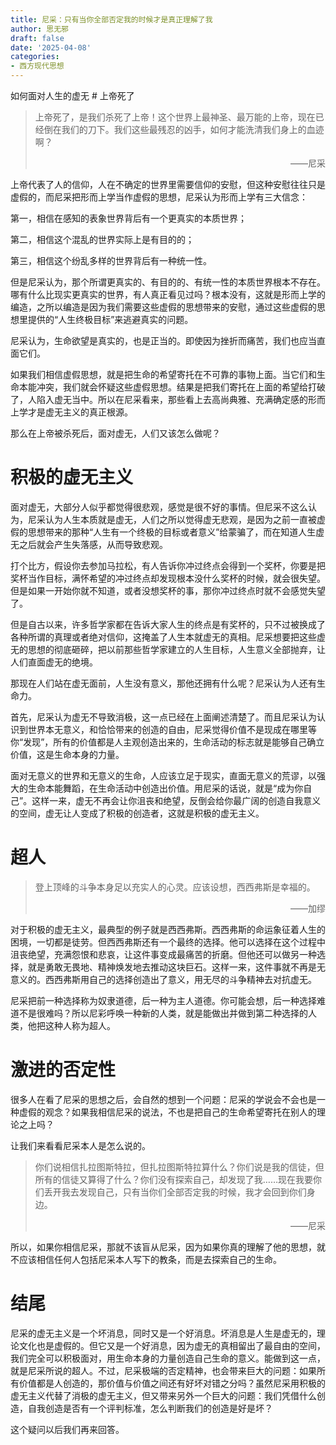 ```yaml
---
title: 尼采：只有当你全部否定我的时候才是真正理解了我
author: 思无邪
draft: false
date: '2025-04-08'
categories:
- 西方现代思想
---
```

如何面对人生的虚无
<!--more-->
# 上帝死了

> 上帝死了，是我们杀死了上帝！这个世界上最神圣、最万能的上帝，现在已经倒在我们的刀下。我们这些最残忍的凶手，如何才能洗清我们身上的血迹啊？
>
> <p align="right">——尼采</p>

上帝代表了人的信仰，人在不确定的世界里需要信仰的安慰，但这种安慰往往只是虚假的，而尼采把形而上学当作虚假的思想，尼采认为形而上学有三大信念：

第一，相信在感知的表象世界背后有一个更真实的本质世界；

第二，相信这个混乱的世界实际上是有目的的；

第三，相信这个纷乱多样的世界背后有一种统一性。

但是尼采认为，那个所谓更真实的、有目的的、有统一性的本质世界根本不存在。哪有什么比现实更真实的世界，有人真正看见过吗？根本没有，这就是形而上学的编造，之所以编造是因为我们需要这些虚假的思想带来的安慰，通过这些虚假的思想里提供的“人生终极目标”来逃避真实的问题。

尼采认为，生命欲望是真实的，也是正当的。即使因为挫折而痛苦，我们也应当直面它们。

如果我们相信虚假思想，就是把生命的希望寄托在不可靠的事物上面。当它们和生命本能冲突，我们就会怀疑这些虚假思想。结果是把我们寄托在上面的希望给打破了，人陷入虚无当中。所以在尼采看来，那些看上去高尚典雅、充满确定感的形而上学才是虚无主义的真正根源。

那么在上帝被杀死后，面对虚无，人们又该怎么做呢？

# 积极的虚无主义

面对虚无，大部分人似乎都觉得很悲观，感觉是很不好的事情。但尼采不这么认为，尼采认为人生本质就是虚无，人们之所以觉得虚无悲观，是因为之前一直被虚假的思想带来的那种“人生有一个终极的目标或者意义”给蒙骗了，而在知道人生虚无之后就会产生失落感，从而导致悲观。

打个比方，假设你去参加马拉松，有人告诉你冲过终点会得到一个奖杯，你要是把奖杯当作目标，满怀希望的冲过终点却发现根本没什么奖杯的时候，就会很失望。但是如果一开始你就不知道，或者没想奖杯的事，那你冲过终点时就不会感觉失望了。

但是自古以来，许多哲学家都在告诉大家人生的终点是有奖杯的，只不过被换成了各种所谓的真理或者绝对信仰，这掩盖了人生本就虚无的真相。尼采想要把这些虚无的思想的彻底砸碎，把以前那些哲学家建立的人生目标，人生意义全部抛弃，让人们直面虚无的绝境。

那现在人们站在虚无面前，人生没有意义，那他还拥有什么呢？尼采认为人还有生命力。

首先，尼采认为虚无不导致消极，这一点已经在上面阐述清楚了。而且尼采认为认识到世界本无意义，和恰恰带来的创造的自由，尼采觉得价值不是现成在哪里等你“发现”，所有的价值都是人主观创造出来的，生命活动的标志就是能够自己确立价值，这是生命本身的力量。

面对无意义的世界和无意义的生命，人应该立足于现实，直面无意义的荒谬，以强大的生命本能舞蹈，在生命活动中创造出价值。用尼采的话说，就是“成为你自己”。这样一来，虚无不再会让你沮丧和绝望，反倒会给你最广阔的创造自我意义的空间，虚无让人变成了积极的创造者，这就是积极的虚无主义。

# 超人

> 登上顶峰的斗争本身足以充实人的心灵。应该设想，西西弗斯是幸福的。
>
> <p align="right">——加缪</p>

对于积极的虚无主义，最典型的例子就是西西弗斯。西西弗斯的命运象征着人生的困境，一切都是徒劳。但西西弗斯还有一个最终的选择。他可以选择在这个过程中沮丧绝望，充满怨恨和悲哀，让这件事变成最痛苦的折磨。但他还可以做另一种选择，就是勇敢无畏地、精神焕发地去推动这块巨石。这样一来，这件事就不再是无意义的。西西弗斯用自己的选择创造出了意义，用无尽的斗争精神去对抗虚无。

尼采把前一种选择称为奴隶道德，后一种为主人道德。你可能会想，后一种选择难道不是很难吗？所以尼彩呼唤一种新的人类，就是能做出并做到第二种选择的人类，他把这种人称为超人。

# 激进的否定性

很多人在看了尼采的思想之后，会自然的想到一个问题：尼采的学说会不会也是一种虚假的观念？如果我相信尼采的说法，不也是把自己的生命希望寄托在别人的理论之上吗？

让我们来看看尼采本人是怎么说的。

> 你们说相信扎拉图斯特拉，但扎拉图斯特拉算什么？你们说是我的信徒，但所有的信徒又算得了什么？你们没有探索自己，却发现了我……现在我要你们丢开我去发现自己，只有当你们全部否定我的时候，我才会回到你们身边。
>
> <p align="right">——尼采</p>

所以，如果你相信尼采，那就不该盲从尼采，因为如果你真的理解了他的思想，就不应该相信任何人包括尼采本人写下的教条，而是去探索自己的生命。

# 结尾

尼采的虚无主义是一个坏消息，同时又是一个好消息。坏消息是人生是虚无的，理论文化也是虚假的。但它又是一个好消息，因为虚无的真相留出了最自由的空间，我们完全可以积极面对，用生命本身的力量创造自己生命的意义。能做到这一点，就是尼采所说的超人。不过，尼采极端的否定精神，也会带来巨大的问题：如果所有价值都是人创造的，那价值与价值之间还有好坏对错之分吗？虽然尼采用积极的虚无主义代替了消极的虚无主义，但又带来另外一个巨大的问题：我们凭借什么创造，自我创造是否有一个评判标准，怎么判断我们的创造是好是坏？

这个疑问以后我们再来回答。
